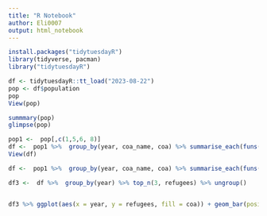 ---
title: "R Notebook"
author: Eli0007
output: html_notebook
---
 

```{r}
install.packages("tidytuesdayR")
library(tidyverse, pacman)
library("tidytuesdayR")

```

```{r}


df <- tidytuesdayR::tt_load("2023-08-22")
pop <- df$population
pop
View(pop)


```

```{r}
summmary(pop)
glimpse(pop)

```

```{r}
pop1 <-  pop[,c(1,5,6, 8)]
df <-  pop1 %>%  group_by(year, coa_name, coa) %>% summarise_each(funs(sum))
View(df)

df <-  pop1 %>%  group_by(year, coa_name, coa) %>% summarise_each(funs(sum))

df3 <-  df %>%  group_by(year) %>% top_n(3, refugees) %>% ungroup()



```



```{r}



df3 %>% ggplot(aes(x = year, y = refugees, fill = coa)) + geom_bar(position = "stack", stat = "identity") + coord_flip() + scale_color_brewer(palette = "PiYG") + theme_classic() + labs(title = "Our doors are open", subtitle  = "Pakistan (2010 - 2013) and Turkey(2014 - present) dominate the charts for most refugees taken in in the recent decade", x = "Years", y = "Refugees taken in") + theme(panel.background = element_rect(fill = "#eef1f4", color = "#eef1f4"), plot.background = element_rect(fill = "#eef1f4"), legend.background = element_rect(fill = "#eef1f4"))


```




















